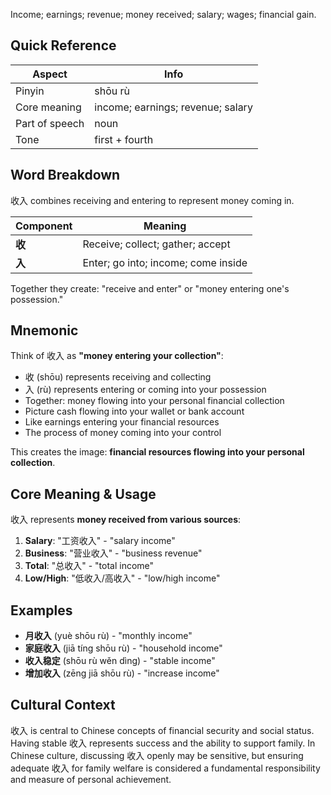 Income; earnings; revenue; money received; salary; wages; financial gain.

## Quick Reference

| Aspect         | Info                               |
| -------------- | ---------------------------------- |
| Pinyin         | shōu rù                            |
| Core meaning   | income; earnings; revenue; salary  |
| Part of speech | noun                               |
| Tone           | first + fourth                     |

## Word Breakdown

收入 combines receiving and entering to represent money coming in.

| Component | Meaning                             |
| --------- | ----------------------------------- |
| **收**    | Receive; collect; gather; accept    |
| **入**    | Enter; go into; income; come inside |

Together they create: "receive and enter" or "money entering one's possession."

## Mnemonic

Think of 收入 as **"money entering your collection"**:

- 收 (shōu) represents receiving and collecting
- 入 (rù) represents entering or coming into your possession
- Together: money flowing into your personal financial collection
- Picture cash flowing into your wallet or bank account
- Like earnings entering your financial resources
- The process of money coming into your control

This creates the image: **financial resources flowing into your personal collection**.

## Core Meaning & Usage

收入 represents **money received from various sources**:

1. **Salary**: "工资收入" - "salary income"
2. **Business**: "营业收入" - "business revenue"
3. **Total**: "总收入" - "total income"
4. **Low/High**: "低收入/高收入" - "low/high income"

## Examples

- **月收入** (yuè shōu rù) - "monthly income"
- **家庭收入** (jiā tíng shōu rù) - "household income"
- **收入稳定** (shōu rù wěn dìng) - "stable income"
- **增加收入** (zēng jiā shōu rù) - "increase income"

## Cultural Context

收入 is central to Chinese concepts of financial security and social status. Having stable 收入 represents success and the ability to support family. In Chinese culture, discussing 收入 openly may be sensitive, but ensuring adequate 收入 for family welfare is considered a fundamental responsibility and measure of personal achievement.
